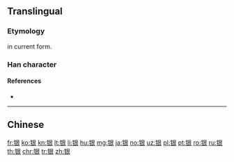 {{character info/new}}
{{also|銀}}
==Translingual==

===Etymology===
{{Han simp|銀|f=金|t=钅}}

{{Han compound|钅|艮|c1=s|c2=p|t1=metal|ls=psc}} in current form.

===Han character===
{{Han char|rn=167|rad=钅|as=06|sn=11|four=|canj=CAV,OPAV,XCAV|ids=⿰钅艮}}

====References====
* {{Han ref|kx=1328.061|hdz=64203.010|uh=94F6|ud=38134}}

----

==Chinese==
{{zh-see|銀}}

[[fr:银]]
[[ko:银]]
[[kn:银]]
[[lt:银]]
[[li:银]]
[[hu:银]]
[[mg:银]]
[[ja:银]]
[[no:银]]
[[uz:银]]
[[pl:银]]
[[pt:银]]
[[ro:银]]
[[ru:银]]
[[th:银]]
[[chr:银]]
[[tr:银]]
[[zh:银]]